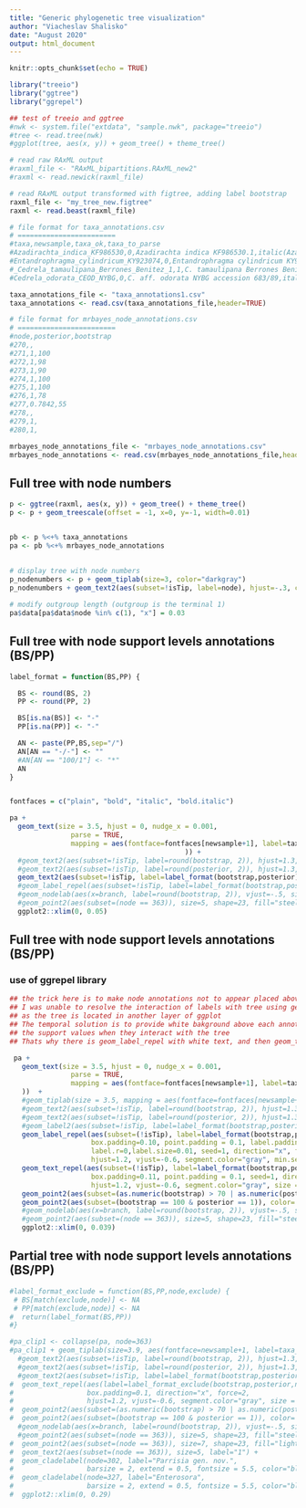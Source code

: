---
title: "Generic phylogenetic tree visualization"
author: "Viacheslav Shalisko"
date: "August 2020"
output: html_document
---

```{r setup, include=FALSE}
knitr::opts_chunk$set(echo = TRUE)
```

```{r}
library("treeio")
library("ggtree")
library("ggrepel")
```

```{r}
## test of treeio and ggtree
#nwk <- system.file("extdata", "sample.nwk", package="treeio")
#tree <- read.tree(nwk)
#ggplot(tree, aes(x, y)) + geom_tree() + theme_tree()
```

```{r}
# read raw RAxML output
#raxml_file <- "RAxML_bipartitions.RAxML_new2"
#raxml <- read.newick(raxml_file)

# read RAxML output transformed with figtree, adding label bootstrap
raxml_file <- "my_tree_new.figtree"
raxml <- read.beast(raxml_file)

# file format for taxa_annotations.csv
# ========================
#taxa,newsample,taxa_ok,taxa_to_parse
#Azadirachta_indica_KF986530,0,Azadirachta indica KF986530.1,italic(Azadirachta~indica)~KF986530.1
#Entandrophragma_cylindricum_KY923074,0,Entandrophragma cylindricum KY923074.1,italic(Entandrophragma~cylindricum)~KY923074.1
#_Cedrela_tamaulipana_Berrones_Benitez_1,1,C. tamaulipana Berrones Benites 1,italic(C.~tamaulipana~Berrones~Benites~1)~(Mexico)
#Cedrela_odorata_CEOD_NYBG,0,C. aff. odorata NYBG accession 683/89,italic(C.)~aff.~italic(odorata)~NYBG~accession~683/89~(Mexico)

taxa_annotations_file <- "taxa_annotations1.csv"
taxa_annotations <- read.csv(taxa_annotations_file,header=TRUE)

# file format for mrbayes_node_annotations.csv
# ========================
#node,posterior,bootstrap
#270,,
#271,1,100
#272,1,98
#273,1,90
#274,1,100
#275,1,100
#276,1,78
#277,0.7842,55
#278,,
#279,1,
#280,1,

mrbayes_node_annotations_file <- "mrbayes_node_annotations.csv"
mrbayes_node_annotations <- read.csv(mrbayes_node_annotations_file,header=TRUE)

```


## Full tree with node numbers

```{r fig.height = 12, fig.width = 10}
p <- ggtree(raxml, aes(x, y)) + geom_tree() + theme_tree()
p <- p + geom_treescale(offset = -1, x=0, y=-1, width=0.01)


pb <- p %<+% taxa_annotations
pa <- pb %<+% mrbayes_node_annotations
 
 
# display tree with node numbers
p_nodenumbers <- p + geom_tiplab(size=3, color="darkgray")
p_nodenumbers + geom_text2(aes(subset=!isTip, label=node), hjust=-.3, color="red", size=3) + geom_nodepoint(color='red')

# modify outgroup length (outgroup is the terminal 1)
pa$data[pa$data$node %in% c(1), "x"] = 0.03

```

## Full tree with node support levels annotations (BS/PP)

```{r fig.height = 10, fig.width = 10}
label_format = function(BS,PP) {

  BS <- round(BS, 2)
  PP <- round(PP, 2)

  BS[is.na(BS)] <- "-"
  PP[is.na(PP)] <- "-"

  AN <- paste(PP,BS,sep="/")
  AN[AN == "-/-"] <- ""
  #AN[AN == "100/1"] <- "*"
  AN
}


fontfaces = c("plain", "bold", "italic", "bold.italic")

pa + 
  geom_text(size = 3.5, hjust = 0, nudge_x = 0.001,
               parse = TRUE,
               mapping = aes(fontface=fontfaces[newsample+1], label=taxa_to_parse
                                           )) +
  #geom_text2(aes(subset=!isTip, label=round(bootstrap, 2)), hjust=1.3, vjust=-0.8, size=3) +
  #geom_text2(aes(subset=!isTip, label=round(posterior, 2)), hjust=1.3, vjust=-0.2, color="red", size=2) +
  geom_text2(aes(subset=!isTip, label=label_format(bootstrap,posterior)), hjust=1.3, vjust=-0.8, size=2.5) +
  #geom_label_repel(aes(subset=!isTip, label=label_format(bootstrap,posterior)), size = 2.5) +
  #geom_nodelab(aes(x=branch, label=round(bootstrap, 2)), vjust=-.5, size=2) +
  #geom_point2(aes(subset=(node == 363)), size=5, shape=23, fill="steelblue") +
  ggplot2::xlim(0, 0.05)
```

## Full tree with node support levels annotations (BS/PP)
### use of ggrepel library

```{r fig.height = 10, fig.width = 10}

## the trick here is to make node annotations not to appear placed above the tree structure
## I was unable to resolve the interaction of labels with tree using geom_text_repel, 
## as the tree is located in another layer of ggplot
## The temporal solution is to provide white bakground above each annotation that weill allow reading of 
## the support values when they interact with the tree
## Thats why there is geom_label_repel with white text, and then geom_text_repel

 pa + 
   geom_text(size = 3.5, hjust = 0, nudge_x = 0.001,
               parse = TRUE,
               mapping = aes(fontface=fontfaces[newsample+1], label=taxa_to_parse
   ))  +
   #geom_tiplab(size = 3.5, mapping = aes(fontface=fontfaces[newsample+1], label=taxa_ok)) + 
   #geom_text2(aes(subset=!isTip, label=round(bootstrap, 2)), hjust=1.3, vjust=-0.8, size=3) +
   #geom_text2(aes(subset=!isTip, label=round(posterior, 2)), hjust=1.3, vjust=-0.2, color="red", size=2) +
   #geom_label2(aes(subset=!isTip, label=label_format(bootstrap,posterior)), hjust=1.2, vjust=-0.6, size=2.5) +
   geom_label_repel(aes(subset=(!isTip), label=label_format(bootstrap,posterior)), 
                    box.padding=0.10, point.padding = 0.1, label.padding=0.01, 
                    label.r=0,label.size=0.01, seed=1, direction="x", force=5,
                    hjust=1.2, vjust=-0.6, segment.color="gray", min.segment.length=1, size = 2.5, color = "white") + 
   geom_text_repel(aes(subset=(!isTip), label=label_format(bootstrap,posterior)), 
                    box.padding=0.11, point.padding = 0.1, seed=1, direction="x", force=5,
                    hjust=1.2, vjust=-0.6, segment.color="gray", size = 2.5) +   
   geom_point2(aes(subset=(as.numeric(bootstrap) > 70 | as.numeric(posterior > 0.9))), color='gray40', size=1.5) +  
   geom_point2(aes(subset=(bootstrap == 100 & posterior == 1)), color='black', size=1.5) +  
   #geom_nodelab(aes(x=branch, label=round(bootstrap, 2)), vjust=-.5, size=2) + 
   #geom_point2(aes(subset=(node == 363)), size=5, shape=23, fill="steelblue") + 
   ggplot2::xlim(0, 0.039)

```

## Partial tree with node support levels annotations (BS/PP)
 
```{r fig.height = 10, fig.width = 14}
#label_format_exclude = function(BS,PP,node,exclude) {
 # BS[match(exclude,node)] <- NA
 # PP[match(exclude,node)] <- NA
#  return(label_format(BS,PP))
#}

#pa_clip1 <- collapse(pa, node=363)
#pa_clip1 + geom_tiplab(size=3.9, aes(fontface=newsample+1, label=taxa_ok)) + 
  #geom_text2(aes(subset=!isTip, label=round(bootstrap, 2)), hjust=1.3, vjust=-0.8, size=3) +
  #geom_text2(aes(subset=!isTip, label=round(posterior, 2)), hjust=1.3, vjust=-0.2, color="red", size=2) +
  #geom_text2(aes(subset=!isTip, label=label_format(bootstrap,posterior)), hjust=1.3, vjust=-0.8, size=2.5) +
#  geom_text_repel(aes(label=label_format_exclude(bootstrap,posterior,node,c(363))), 
#                  box.padding=0.1, direction="x", force=2,
#                  hjust=1.2, vjust=-0.6, segment.color="gray", size = 2.5) + 
#  geom_point2(aes(subset=(as.numeric(bootstrap) > 70 | as.numeric(posterior > 0.9))), color='black', size=1.5) +  
#  geom_point2(aes(subset=(bootstrap == 100 & posterior == 1)), color='black', size=1.5) +  
  #geom_nodelab(aes(x=branch, label=round(bootstrap, 2)), vjust=-.5, size=2) + 
  #geom_point2(aes(subset=(node == 363)), size=5, shape=23, fill="steelblue") + 
#  geom_point2(aes(subset=(node == 363)), size=7, shape=23, fill="lightgray") + 
#  geom_text2(aes(subset=(node == 363)), size=5, label="1") + 
#  geom_cladelabel(node=302, label="Parrisia gen. nov.", 
#                  barsize = 2, extend = 0.5, fontsize = 5.5, color="black", offset=.09) +
#  geom_cladelabel(node=327, label="Enterosora", 
#                  barsize = 2, extend = 0.5, fontsize = 5.5, color="black", offset=.1) +  
#  ggplot2::xlim(0, 0.29)

```

